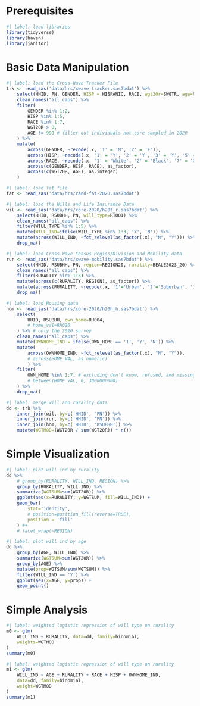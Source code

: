 
# Prerequisites
```r
#| label: load libraries
library(tidyverse)
library(haven)
library(janitor)
```
# Basic Data Manipulation

```r
#| label: load the Cross-Wave Tracker File 
trk <- read_sas('data/hrs/xwave-tracker.sas7bdat') %>%
    select(HHID, PN, GENDER, HISP = HISPANIC, RACE, wgt20r=SWGTR, age=RAGE) %>%
    clean_names("all_caps") %>%
    filter(
        GENDER %in% 1:2, 
        HISP %in% 1:5, 
        RACE %in% 1:7, 
        WGT20R > 0, 
        AGE != 999 # filter out individuals not core sampled in 2020
    ) %>%
    mutate(
        across(GENDER, ~recode(.x, '1' = 'M', '2' = 'F')), 
        across(HISP, ~recode(.x, '1' = 'Y', '2' = 'Y', '3' = 'Y', '5' = 'N')), 
        across(RACE, ~recode(.x, '1' = 'White', '2' = 'Black', '7' = 'Other')), 
        across(c(GENDER, HISP, RACE), as_factor), 
        across(c(WGT20R, AGE), as.integer)
    ) 
```

```r
#| label: load fat file
fat <- read_sas('data/hrs/rand-fat-2020.sas7bdat')
```
```r
#| label: load the Wills and Life Insurance Data
wil <- read_sas('data/hrs/core-2020/h20t_r.sas7bdat') %>%
    select(HHID, RSUBHH, PN, will_type=RT001) %>%
    clean_names("all_caps") %>%
    filter(WILL_TYPE %in% 1:5) %>%
    mutate(WILL_IND=ifelse(WILL_TYPE %in% 1:3, 'Y', 'N')) %>%
    mutate(across(WILL_IND, ~fct_relevel(as_factor(.x), "N", "Y"))) %>%
    drop_na()
```
```r
#| label: load Cross-Wave Census Region/Division and Mobility data
rur <- read_sas('data/hrs/xwave-mobility.sas7bdat') %>%
    select(HHID, RSUBHH, PN, region=REGION20, rurality=BEALE2023_20) %>% # only the 2020 survey
    clean_names("all_caps") %>%
    filter(RURALITY %in% 1:3) %>%
    mutate(across(c(RURALITY, REGION), as_factor)) %>%
    mutate(across(RURALITY, ~recode(.x, '1'='Urban', '2'='Suburban', '3'='Rural'))) %>%
    drop_na() 
```
```r
#| label: load Housing data
hom <- read_sas('data/hrs/core-2020/h20h_h.sas7bdat') %>%
    select(
        HHID, RSUBHH, own_home=RH004,
        # home_val=RH020
    ) %>% # only the 2020 survey
    clean_names("all_caps") %>%
    mutate(OWNHOME_IND = ifelse(OWN_HOME == '1', 'Y', 'N')) %>%
    mutate(
        across(OWNHOME_IND, ~fct_relevel(as_factor(.x), "N", "Y")),
        # across(HOME_VAL, as.numeric)
        ) %>%
    filter(
        OWN_HOME %in% 1:7, # excluding don't know, refused, and missing
        # between(HOME_VAL, 0, 3000000000) 
    ) %>%
    drop_na() 
```

```r
#| label: merge will and rurality data
dd <- trk %>%
    inner_join(wil, by=c('HHID', 'PN')) %>%
    inner_join(rur, by=c('HHID', 'PN')) %>%
    inner_join(hom, by=c('HHID', 'RSUBHH')) %>%
    mutate(WGTMOD=(WGT20R / sum(WGT20R)) * n())
```

# Simple Visualization

```r
#| label: plot will ind by rurality
dd %>%
    # group_by(RURALITY, WILL_IND, REGION) %>%
    group_by(RURALITY, WILL_IND) %>%
    summarize(WGTSUM=sum(WGT20R)) %>%
    ggplot(aes(x=RURALITY, y=WGTSUM, fill=WILL_IND)) + 
    geom_bar(
        stat='identity', 
        # position=position_fill(reverse=TRUE), 
        position = 'fill'
    ) #+
    # facet_wrap(~REGION)
```

```r
#| label: plot will ind by age
dd %>%
    group_by(AGE, WILL_IND) %>%
    summarize(WGTSUM=sum(WGT20R)) %>% 
    group_by(AGE) %>%
    mutate(prop=WGTSUM/sum(WGTSUM)) %>% 
    filter(WILL_IND == 'Y') %>% 
    ggplot(aes(x=AGE, y=prop)) + 
    geom_point()
```
# Simple Analysis

```r
#| label: weighted logistic regression of will type on rurality
m0 <- glm(
    WILL_IND ~ RURALITY, data=dd, family=binomial, 
    weights=WGTMOD
) 
summary(m0)
```

```r
#| label: weighted logistic regression of will type on rurality
m1 <- glm(
    WILL_IND ~ AGE + RURALITY + RACE + HISP + OWNHOME_IND, 
    data=dd, family=binomial, 
    weight=WGTMOD
) 
summary(m1)
```